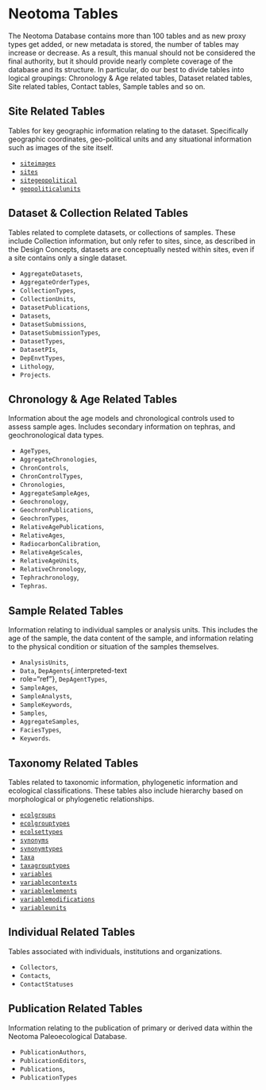 # Neotoma Tables

The Neotoma Database contains more than 100 tables and as new proxy
types get added, or new metadata is stored, the number of tables may
increase or decrease. As a result, this manual should not be considered
the final authority, but it should provide nearly complete coverage of
the database and its structure. In particular, do our best to divide
tables into logical groupings: Chronology & Age related tables, Dataset
related tables, Site related tables, Contact tables, Sample tables and
so on.

## Site Related Tables

Tables for key geographic information relating to the dataset. Specifically geographic coordinates, geo-political units and any situational information such as images of the site itself.

* [`siteimages`](#SiteImages)
* [`sites`](#Sites)
* [`sitegeopolitical`](#SiteGeoPolitical)
* [`geopoliticalunits`](GeoPoliticalUnits)

## Dataset & Collection Related Tables

Tables related to complete datasets, or collections of samples. These include Collection information, but only refer to sites, since, as described in the Design Concepts, datasets are conceptually nested within sites, even if a site contains only a single dataset.

* `AggregateDatasets`{.interpreted-text role="ref"},
* `AggregateOrderTypes`{.interpreted-text role="ref"},
* `CollectionTypes`{.interpreted-text role="ref"},
* `CollectionUnits`{.interpreted-text role="ref"},
* `DatasetPublications`{.interpreted-text role="ref"},
* `Datasets`{.interpreted-text role="ref"},
* `DatasetSubmissions`{.interpreted-text role="ref"},
* `DatasetSubmissionTypes`{.interpreted-text role="ref"},
* `DatasetTypes`{.interpreted-text role="ref"},
* `DatasetPIs`{.interpreted-text role="ref"},
* `DepEnvtTypes`{.interpreted-text role="ref"},
* `Lithology`{.interpreted-text role="ref"},
* `Projects`{.interpreted-text role="ref"}.

## Chronology & Age Related Tables

Information about the age models and chronological controls used to
assess sample ages. Includes secondary information on tephras, and
geochronological data types.

* `AgeTypes`{.interpreted-text role="ref"},
* `AggregateChronologies`{.interpreted-text role="ref"},
* `ChronControls`{.interpreted-text role="ref"},
* `ChronControlTypes`{.interpreted-text role="ref"},
* `Chronologies`{.interpreted-text role="ref"},
* `AggregateSampleAges`{.interpreted-text role="ref"},
* `Geochronology`{.interpreted-text role="ref"},
* `GeochronPublications`{.interpreted-text role="ref"},
* `GeochronTypes`{.interpreted-text role="ref"},
* `RelativeAgePublications`{.interpreted-text role="ref"},
* `RelativeAges`{.interpreted-text role="ref"},
* `RadiocarbonCalibration`{.interpreted-text role="ref"},
* `RelativeAgeScales`{.interpreted-text role="ref"},
* `RelativeAgeUnits`{.interpreted-text role="ref"},
* `RelativeChronology`{.interpreted-text role="ref"},
* `Tephrachronology`{.interpreted-text role="ref"},
* `Tephras`{.interpreted-text role="ref"}.

## Sample Related Tables

Information relating to individual samples or analysis units. This
includes the age of the sample, the data content of the sample, and
information relating to the physical condition or situation of the
samples themselves.

* `AnalysisUnits`{.interpreted-text role="ref"},
* `Data`{.interpreted-text role="ref"}, `DepAgents`{.interpreted-text
* role="ref"}, `DepAgentTypes`{.interpreted-text role="ref"},
* `SampleAges`{.interpreted-text role="ref"},
* `SampleAnalysts`{.interpreted-text role="ref"},
* `SampleKeywords`{.interpreted-text role="ref"},
* `Samples`{.interpreted-text role="ref"},
* `AggregateSamples`{.interpreted-text role="ref"},
* `FaciesTypes`{.interpreted-text role="ref"},
* `Keywords`{.interpreted-text role="ref"}.

## Taxonomy Related Tables

Tables related to taxonomic information, phylogenetic information and
ecological classifications. These tables also include hierarchy based on
morphological or phylogenetic relationships.

* [`ecolgroups`](#EcolGroups)
* [`ecolgrouptypes`](#EcolGroupTypes)
* [`ecolsettypes`](#EcolSetTypes)
* [`synonyms`](#Synonyms)
* [`synonymtypes`](#SynonymTypes)
* [`taxa`](#Taxa)
* [`taxagrouptypes`](#TaxaGroupTypes)
* [`variables`](#Variables)
* [`variablecontexts`](#VariableContexts)
* [`variableelements`](#VariableElements)
* [`variablemodifications`](#VariableModifications)
* [`variableunits`](#VariableUnits)

## Individual Related Tables

Tables associated with individuals, institutions and organizations.

* `Collectors`{.interpreted-text role="ref"},
* `Contacts`{.interpreted-text role="ref"},
* `ContactStatuses`{.interpreted-text role="ref"}

## Publication Related Tables

Information relating to the publication of primary or derived data
within the Neotoma Paleoecological Database.

* `PublicationAuthors`{.interpreted-text role="ref"},
* `PublicationEditors`{.interpreted-text role="ref"},
* `Publications`{.interpreted-text role="ref"},
* `PublicationTypes`{.interpreted-text role="ref"}

